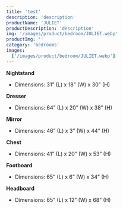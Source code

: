 ```yaml
---
title: 'test'
description: 'description'
productName: 'JULIET'
productDescription: 'description'
img: '/images/product/bedroom/JULIET.webp'
productImg: ''
category: 'bedrooms'
images:
  ['/images/product/bedroom/JULIET.webp']
---
```


**Nightstand**

- Dimensions: 31” (L) x 18” (W) x 30” (H)

**Dresser**

- Dimensions: 64” (L) x 20” (W) x 38” (H)

**Mirror**

- Dimensions: 46” (L) x 3” (W) x 44” (H)

**Chest**

- Dimensions: 41” (L) x 20” (W) x 53” (H)

**Footboard**

- Dimensions: 65” (L) x 6” (W) x 34” (H)

**Headboard**

- Dimensions: 65” (L) x 12” (W) x 68” (H)
